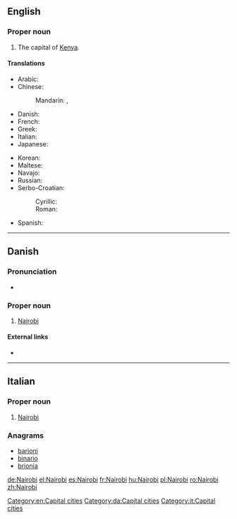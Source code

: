 ==English==

{{wikipedia}}

===Proper noun===
{{en-proper noun}}

# The capital of [[Kenya]].

====Translations====
{{trans-top|capital of Kenya}}
* Arabic: {{t-|ar|نيروبي|m|tr=nayruubi}}
* Chinese:
*: Mandarin: {{t|cmn|內羅畢|sc=Hani}}, {{t|cmn|内罗毕|tr=Nèiluóbì|sc=Hani}}
* Danish: {{t-|da|Nairobi}}
* French: {{t+|fr|Nairobi}}
* Greek: {{t+|el|Ναϊρόμπι}}
* Italian: {{t-|it|Nairobi|f}}
* Japanese: {{t-|ja|ナイロビ|tr=Nairobi}}
{{trans-mid}}
* Korean: {{t+|ko|나이로비|tr=Nairobi}}
* Maltese: {{t-|mt|Najrobi}}
* Navajo: {{tø|nv|Naiwóobii}}
* Russian: {{t+|ru|Найроби|m|tr=Najróbi}} {{indeclinable}}
* Serbo-Croatian:
*: Cyrillic: {{t|sh|Најроби|m|sc=Cyrl}}
*: Roman: {{t|sh|Najrobi|m}}
* Spanish: {{t+|es|Nairobi|m}}
{{trans-bottom}}

[[Category:en:Capital cities]]

----

==Danish==

===Pronunciation===
* {{IPA|/najroːbi/|[najˈʁoːb̥i]|lang=da}}

===Proper noun===
{{head|da|proper noun}}

# [[Nairobi#English|Nairobi]] {{gloss|the capital of Kenya}}

====External links====
* {{pedialite|lang=da}}

[[Category:da:Capital cities]]

----

==Italian==
{{wikipedia|lang=it}}

===Proper noun===
{{it-proper noun|g=f}}

# [[#English|Nairobi]]

===Anagrams===
* [[barioni#Italian|barioni]]
* [[binario#Italian|binario]]
* [[brionia#Italian|brionia]]

[[Category:it:Capital cities]]

[[de:Nairobi]]
[[el:Nairobi]]
[[es:Nairobi]]
[[fr:Nairobi]]
[[hu:Nairobi]]
[[pl:Nairobi]]
[[ro:Nairobi]]
[[zh:Nairobi]]